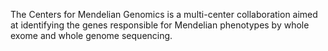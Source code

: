 The Centers for Mendelian Genomics is a multi-center collaboration aimed at identifying the genes responsible for Mendelian phenotypes by whole exome and whole genome sequencing.
